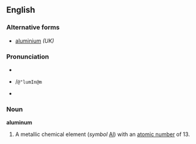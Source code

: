 ==English==

===Alternative forms===
*[[aluminium]]  ''(UK)''

===Pronunciation===
*{{IPA|/əˈlumɪnəm/}}
*{{SAMPA}} /<tt>@"lumIn@m</tt>
*{{audio|en-us-aluminum.ogg|Audio (US)}}

===Noun===
'''aluminum'''
# A metallic chemical element (''symbol'' [[Al]]) with an [[atomic number]] of 13.

{{wikipedia}}